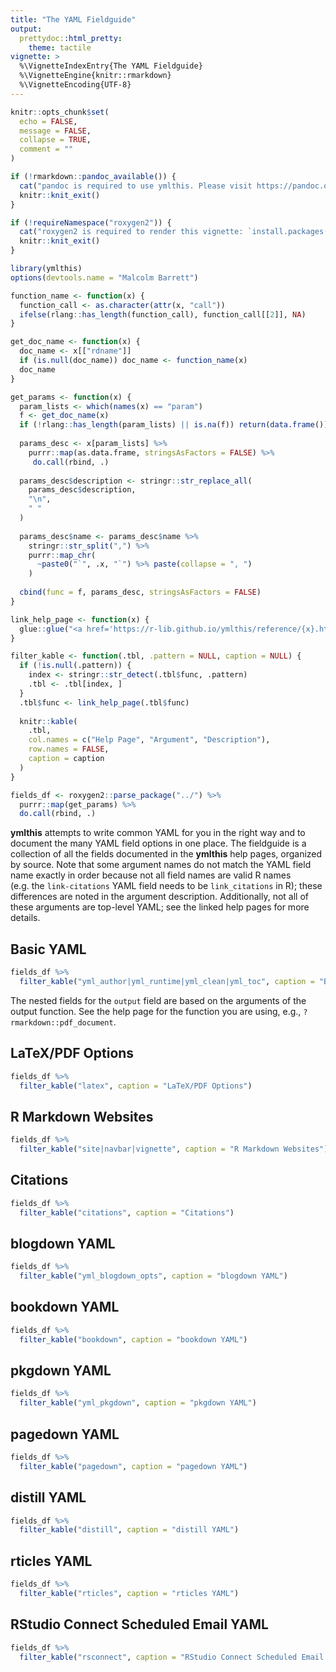 ```yaml
---
title: "The YAML Fieldguide"
output: 
  prettydoc::html_pretty:
    theme: tactile
vignette: >
  %\VignetteIndexEntry{The YAML Fieldguide}
  %\VignetteEngine{knitr::rmarkdown}
  %\VignetteEncoding{UTF-8}
---
```


```r
knitr::opts_chunk$set(
  echo = FALSE,
  message = FALSE,
  collapse = TRUE,
  comment = ""
)
```


```r
if (!rmarkdown::pandoc_available()) {
  cat("pandoc is required to use ymlthis. Please visit https://pandoc.org/ for more information.")
  knitr::knit_exit()
}
```


```r
if (!requireNamespace("roxygen2")) {
  cat("roxygen2 is required to render this vignette: `install.packages('roxygen2'`")
  knitr::knit_exit()
}
```

```r
library(ymlthis)
options(devtools.name = "Malcolm Barrett")

function_name <- function(x) {
  function_call <- as.character(attr(x, "call"))
  ifelse(rlang::has_length(function_call), function_call[[2]], NA)
}

get_doc_name <- function(x) {
  doc_name <- x[["rdname"]]
  if (is.null(doc_name)) doc_name <- function_name(x)
  doc_name
}

get_params <- function(x) {
  param_lists <- which(names(x) == "param")
  f <- get_doc_name(x)
  if (!rlang::has_length(param_lists) || is.na(f)) return(data.frame())
  
  params_desc <- x[param_lists] %>% 
    purrr::map(as.data.frame, stringsAsFactors = FALSE) %>% 
     do.call(rbind, .)
  
  params_desc$description <- stringr::str_replace_all(
    params_desc$description, 
    "\n", 
    " "
  )
  
  params_desc$name <- params_desc$name %>% 
    stringr::str_split(",") %>% 
    purrr::map_chr(
      ~paste0("`", .x, "`") %>% paste(collapse = ", ")
    )
  
  cbind(func = f, params_desc, stringsAsFactors = FALSE)
}

link_help_page <- function(x) {
  glue::glue("<a href='https://r-lib.github.io/ymlthis/reference/{x}.html'>{x}</a>")
} 

filter_kable <- function(.tbl, .pattern = NULL, caption = NULL) {
  if (!is.null(.pattern)) {
    index <- stringr::str_detect(.tbl$func, .pattern)
    .tbl <- .tbl[index, ]
  }
  .tbl$func <- link_help_page(.tbl$func)
  
  knitr::kable(
    .tbl, 
    col.names = c("Help Page", "Argument", "Description"), 
    row.names = FALSE, 
    caption = caption
  )
}

fields_df <- roxygen2::parse_package("../") %>% 
  purrr::map(get_params) %>% 
  do.call(rbind, .)
```

**ymlthis** attempts to write common YAML for you in the right way and to document the many YAML field options in one place. The fieldguide is a collection of all the fields documented in the **ymlthis** help pages, organized by source. Note that some argument names do not match the YAML field name exactly in order because not all field names are valid R names (e.g. the `link-citations` YAML field needs to be `link_citations` in R); these differences are noted in the argument description. Additionally, not all of these arguments are top-level YAML; see the linked help pages for more details.

## Basic YAML

```r
fields_df %>% 
  filter_kable("yml_author|yml_runtime|yml_clean|yml_toc", caption = "Basic YAML")
```

The nested fields for the `output` field are based on the arguments of the output function. See the help page for the function you are using, e.g., `?rmarkdown::pdf_document`.

## LaTeX/PDF Options

```r
fields_df %>% 
  filter_kable("latex", caption = "LaTeX/PDF Options")
```

## R Markdown Websites

```r
fields_df %>% 
  filter_kable("site|navbar|vignette", caption = "R Markdown Websites")
```

## Citations

```r
fields_df %>% 
  filter_kable("citations", caption = "Citations")
```

## blogdown YAML

```r
fields_df %>% 
  filter_kable("yml_blogdown_opts", caption = "blogdown YAML")
```

## bookdown YAML

```r
fields_df %>% 
  filter_kable("bookdown", caption = "bookdown YAML")
```

## pkgdown YAML

```r
fields_df %>% 
  filter_kable("yml_pkgdown", caption = "pkgdown YAML")
```

## pagedown YAML

```r
fields_df %>% 
  filter_kable("pagedown", caption = "pagedown YAML")
```

## distill YAML

```r
fields_df %>% 
  filter_kable("distill", caption = "distill YAML")
```

## rticles YAML

```r
fields_df %>% 
  filter_kable("rticles", caption = "rticles YAML")
```

## RStudio Connect Scheduled Email YAML

```r
fields_df %>% 
  filter_kable("rsconnect", caption = "RStudio Connect Scheduled Email YAML")
```
